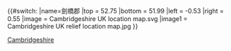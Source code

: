 {{#switch:{{{1}}}
|name=劍橋郡
|top    = 52.75
|bottom = 51.99
|left   = -0.53
|right  = 0.55
|image  = Cambridgeshire UK location map.svg
|image1 = Cambridgeshire UK relief location map.jpg
}}<noinclude>
{{Location map/Info}}
{{Documentation}}
[[Category:英格蘭地理位置圖模板|Cambridgeshire]]
</noinclude>